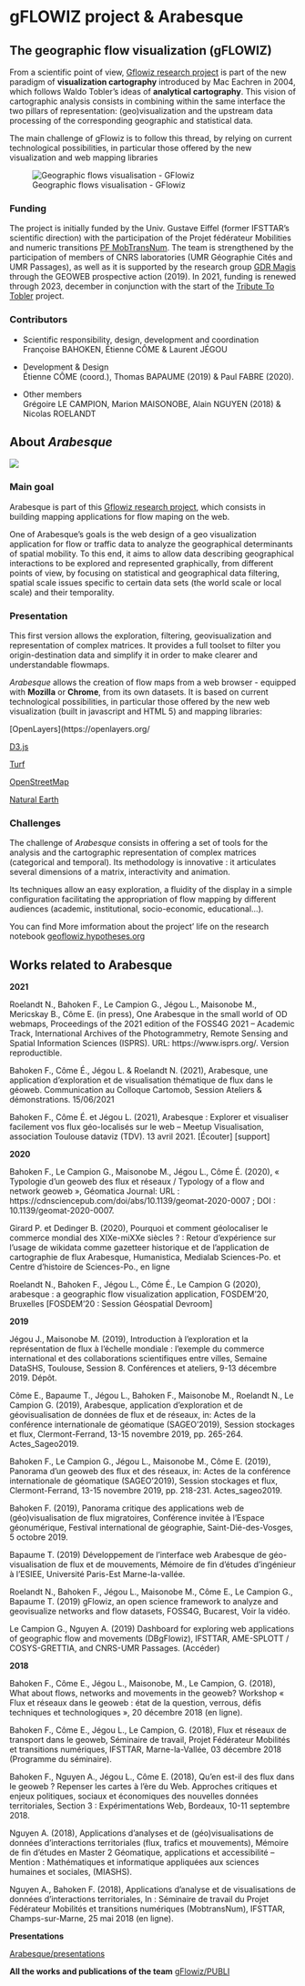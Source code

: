 
# gFLOWIZ project & Arabesque


## The geographic flow visualization (gFLOWIZ)

From a scientific point of view, [Gflowiz  research project](https://geoflowiz.hypotheses.org/) is part of the new paradigm of **visualization cartography** introduced by Mac Eachren in 2004, which follows Waldo Tobler's ideas of **analytical cartography**. This vision of cartographic analysis consists in combining within the same interface the two pillars of representation: (geo)visualization and the upstream data processing of the corresponding geographic and statistical data.

The main challenge of gFlowiz is to follow this thread, by relying on current technological possibilities, in particular those offered by the new visualization and web mapping libraries

![Geographic flows visualisation - GFlowiz](images/logo_gflowiz.jpg)

### Funding

The project is initially funded by the Univ. Gustave Eiffel (former IFSTTAR's scientific direction) with the participation of the 
Projet fédérateur Mobilities and numeric transitions [PF MobTransNum](https://mobtransnum.ifsttar.fr/). The team is strengthened by the participation of members of CNRS laboratories (UMR Géographie Cités and UMR Passages), as well as it is supported by the research group [GDR Magis](http://gdr-magis.imag.fr/) through the GEOWEB prospective action (2019).
In 2021, funding is renewed through 2023, december in conjunction with the start of the [Tribute To Tobler](https://geoflowiz.hypotheses.org/ttt-tribute-to-tobler) project.


### Contributors

- Scientific responsibility, design, development and coordination </br>
 Françoise BAHOKEN, Étienne CÔME & Laurent JÉGOU
 
- Development & Design </br>
Étienne CÔME (coord.), Thomas BAPAUME (2019) & Paul FABRE (2020).

- Other members </br>
Grégoire LE CAMPION, Marion MAISONOBE, Alain NGUYEN (2018) & Nicolas ROELANDT


## About _Arabesque_


![](images/logo_arabesque_clair.png)

### Main goal

Arabesque is part of this [Gflowiz  research project](https://geoflowiz.hypotheses.org/), which consists in building mapping applications for flow maping on the web.

One of Arabesque's goals is the web design of a geo visualization application for flow or traffic data to analyze the geographical determinants of spatial mobility. 
To this end, it aims to allow data describing geographical interactions to be explored and represented graphically, from different points of view, by focusing on statistical and geographical data filtering, spatial scale issues specific to certain data sets 
(the world scale or local scale) and their temporality.

### Presentation

This first version allows the exploration, filtering, geovisualization 
and representation of complex matrices. It provides a full toolset to filter you origin-destination data and 
simplify it in order to make clearer and understandable flowmaps.

_Arabesque_ allows the creation of flow maps from a web browser - 
equipped with **Mozilla** or **Chrome**, from its own datasets.
It is based on current technological possibilities, in particular 
those offered by the new web visualization (built in javascript and HTML 5) 
and mapping libraries:

[OpenLayers](https://openlayers.org/ 

[D3.js](https://d3js.org/)

[Turf](https://turfjs.org/)

[OpenStreetMap](https://www.openstreetmap.org)

[Natural Earth](https://www.naturalearthdata.com/)


### Challenges

The challenge of _Arabesque_ consists in offering a set of tools for 
the analysis and the cartographic representation of complex matrices 
(categorical and temporal). Its methodology is innovative : 
it articulates several dimensions of a matrix, interactivity and animation.

Its techniques allow an easy exploration, a fluidity of the display 
in a simple configuration facilitating the appropriation of flow mapping 
by different audiences (academic, institutional, socio-economic, educational...).

You can find More imformation about the project' life on the research notebook [geoflowiz.hypotheses.org](https://geoflowiz.hypotheses.org/)


## Works related to Arabesque

**2021**

Roelandt N., Bahoken F., Le Campion G., Jégou L., Maisonobe M., Mericskay B., Côme E. (in press), One Arabesque in the small world of OD webmaps, Proceedings of the 2021 edition of the FOSS4G 2021 – Academic Track, International Archives of the Photogrammetry, Remote Sensing and Spatial Information Sciences (ISPRS). URL: https://www.isprs.org/. Version reproductible. 

Bahoken F., Côme É., Jégou L. & Roelandt N. (2021), Arabesque, une application d’exploration et de visualisation thématique de flux dans le géoweb. Communication au Colloque Cartomob, Session Ateliers & démonstrations. 15/06/2021

Bahoken F., Côme É. et Jégou L. (2021), Arabesque : Explorer et visualiser facilement vos flux géo-localisés sur le web – Meetup Visualisation, association Toulouse dataviz (TDV). 13 avril 2021. [Écouter] [support]


**2020**


Bahoken F., Le Campion G., Maisonobe M., Jégou L., Côme É. (2020), « Typologie d’un geoweb des flux et réseaux / Typology of a flow and network geoweb », Géomatica Journal: URL : https://cdnsciencepub.com/doi/abs/10.1139/geomat-2020-0007 ; DOI : 10.1139/geomat-2020-0007.
      
Girard P. et Dedinger B. (2020), Pourquoi et comment géolocaliser le commerce mondial des XIXe-miXXe siècles ? : Retour d’expérience sur l’usage de wikidata comme gazetteer historique et de l’application de cartographie de flux Arabesque, Humanistica, Medialab Sciences-Po. et Centre d’histoire de Sciences-Po., en ligne

Roelandt N., Bahoken F., Jégou L., Côme É., Le Campion G (2020), arabesque : a geographic flow visualization application, FOSDEM’20, Bruxelles [FOSDEM’20 : Session Géospatial Devroom]

**2019**
        
Jégou J., Maisonobe M. (2019), Introduction à l’exploration et la représentation de flux à l’échelle mondiale : l’exemple du commerce international et des collaborations scientifiques entre villes, Semaine DataSHS, Toulouse, Session 8. Conférences et ateliers, 9-13 décembre 2019. Dépôt.
        
Côme E., Bapaume T., Jégou L., Bahoken F., Maisonobe M., Roelandt N., Le Campion G. (2019), Arabesque, application d’exploration et de géovisualisation de données de flux et de réseaux, in: Actes de la conférence internationale de géomatique (SAGEO’2019), Session stockages et flux, Clermont-Ferrand, 13-15 novembre 2019, pp. 265-264. Actes_Sageo2019.
       
Bahoken F., Le Campion G., Jégou L., Maisonobe M., Côme E. (2019), Panorama d’un geoweb des flux et des réseaux, in: Actes de la conférence internationale de géomatique (SAGEO’2019), Session stockages et flux, Clermont-Ferrand, 13-15 novembre 2019, pp. 218-231. Actes_sageo2019.
        
Bahoken F. (2019), Panorama critique des applications web de (géo)visualisation de flux migratoires, Conférence invitée à l’Espace géonumérique, Festival international de géographie, Saint-Dié-des-Vosges, 5 octobre 2019.
        

Bapaume T. (2019) Développement de l’interface web Arabesque de géo-visualisation de flux et de mouvements, Mémoire de fin d’études d’ingénieur à l’ESIEE, Université Paris-Est Marne-la-vallée.


Roelandt N., Bahoken F., Jégou L., Maisonobe M., Côme E., Le Campion G.,  Bapaume T. (2019) gFlowiz, an open science framework to analyze and geovisualize networks and flow datasets, FOSS4G, Bucarest, Voir la vidéo.

Le Campion G., Nguyen A. (2019) Dashboard for exploring web applications of geographic flow and movements (DBgFlowiz), IFSTTAR, AME-SPLOTT / COSYS-GRETTIA, and CNRS-UMR Passages. (Accéder)
     
**2018**
    
Bahoken F., Côme E., Jégou L., Maisonobe, M., Le Campion, G. (2018), What about flows, networks and movements in the geoweb? Workshop « Flux et réseaux dans le geoweb : état de la question, verrous, défis techniques et technologiques », 20 décembre 2018 (en ligne).
    
Bahoken F., Côme E., Jégou L., Le Campion, G. (2018), Flux et réseaux de transport dans le geoweb, Séminaire de travail, Projet Fédérateur Mobilités et transitions numériques, IFSTTAR, Marne-la-Vallée, 03 décembre 2018 (Programme du séminaire).
  
Bahoken F., Nguyen A., Jégou L., Côme E. (2018), Qu’en est-il des flux dans le geoweb ? Repenser les cartes à l’ère du Web. Approches critiques et enjeux politiques, sociaux et économiques des nouvelles données territoriales, Section 3 : Expérimentations Web, Bordeaux, 10-11 septembre 2018.
    
Nguyen A. (2018), Applications d’analyses et de (géo)visualisations de données d’interactions territoriales (flux, trafics et mouvements), Mémoire de fin d’études en Master 2 Géomatique, applications et accessibilité – Mention : Mathématiques et informatique appliquées aux sciences humaines et sociales, (MIASHS).

Nguyen A., Bahoken F. (2018), Applications d’analyse et de visualisations de données d’interactions territoriales, In : Séminaire de travail du Projet Fédérateur Mobilités et transitions numériques (MobtransNum), IFSTTAR, Champs-sur-Marne, 25 mai 2018 (en ligne).


**Presentations**

[Arabesque/presentations](https://github.com/gflowiz/presentations)

**All the works and publications of the team** [gFlowiz/PUBLI](https://geoflowiz.hypotheses.org/accueil/travaux-et-productions/travaux-et-references)
